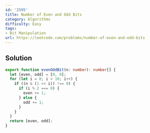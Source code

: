 ```yaml
---
id: '2595'
title: Number of Even and Odd Bits
category: Algorithms
difficulty: Easy
tags:
- Bit Manipulation
url: https://leetcode.com/problems/number-of-even-and-odd-bits
---
```


## Solution

```typescript filename="solution.ts" copy
export function evenOddBit(n: number): number[] {
  let [even, odd] = [0, 0];
  for (let i = 0; i < 10; i++) {
    if ((n & (1 << i)) !== 0) {
      if (i % 2 === 0) {
        even += 1;
      } else {
        odd += 1;
      }
    }
  }
  return [even, odd];
}
```


